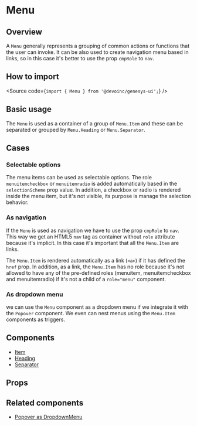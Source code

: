 

<Meta of={Stories} />

# Menu

## Overview

A `Menu` generally represents a grouping of common actions or functions that the user can invoke.
It can be also used to create navigation menu based in links, so in this case it's better to use
the prop `cmpRole` to `nav`.

## How to import

<Source code={`import { Menu } from '@devoinc/genesys-ui';`} />

## Basic usage

The `Menu` is used as a container of a group of `Menu.Item` and these can be separated or grouped by
`Menu.Heading` or `Menu.Separator`.

<Canvas of={Stories.Base} />

## Cases

### Selectable options

The menu items can be used as selectable options. The role `menuitemcheckbox` or `menuitemradio`
is added automatically based in the `selectionScheme` prop value. In addition, a checkbox or radio
is rendered inside the menu item, but it's not visible, its purpose is manage the selection behavior.

<Canvas of={CaseStories.Selectable} />

### As navigation

If the `Menu` is used as navigation we have to use the prop `cmpRole` to `nav`. This way we get
an HTML5 `nav` tag as container without `role` attribute because it's implicit. In this case
it's important that all the `Menu.Item` are links.

The `Menu.Item` is rendered automatically as a link (`<a>`) if it has defined the `href` prop.
In addition, as a link, the `Menu.Item` has no role because it's not allowed to have any of
the pre-defined roles (menuitem, menuitemcheckbox and menuitemradio) if it's not a child of
a `role="menu"` component.

<Canvas of={CaseStories.AsNavigation} />

### As dropdown menu

we can use the `Menu` component as a dropdown menu if we integrate it with the `Popover` component.
We even can nest menus using the `Menu.Item` components as triggers.

<Canvas of={CaseStories.AsNavigation} />

## Components

- [Item](?path=/story/components-core-navigation-menu-components-item--base)
- [Heading](?path=/story/components-core-navigation-menu-components--heading)
- [Separator](?path=/story/components-core-navigation-menu-components--separator)

## Props

<ArgTypes of={Stories} />

## Related components

- [Popover as DropdownMenu](?path=/story/components-navigation-popover--as-dropdown-menu)
